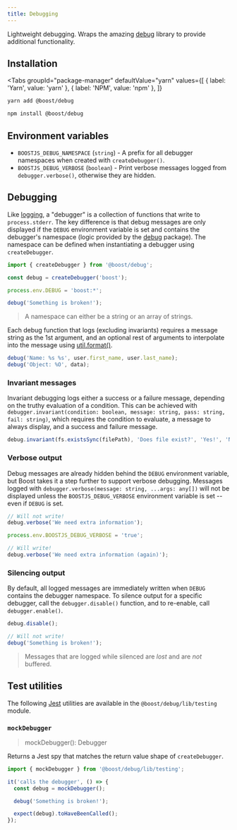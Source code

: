 ```yaml
---
title: Debugging
---
```



<EnvBadges backend tooling />

Lightweight debugging. Wraps the amazing [debug](https://www.npmjs.com/package/debug) library to
provide additional functionality.

## Installation

<Tabs
  groupId="package-manager"
  defaultValue="yarn"
  values={[
    { label: 'Yarn', value: 'yarn' },
    { label: 'NPM', value: 'npm' },
  ]}
>
  <TabItem value="yarn">

```bash
yarn add @boost/debug
```

  </TabItem>
  <TabItem value="npm">

```bash
npm install @boost/debug
```

  </TabItem>
</Tabs>

## Environment variables

- `BOOSTJS_DEBUG_NAMESPACE` (`string`) - A prefix for all debugger namespaces when created with
  `createDebugger()`.
- `BOOSTJS_DEBUG_VERBOSE` (`boolean`) - Print verbose messages logged from `debugger.verbose()`,
  otherwise they are hidden.

## Debugging

Like [logging](./log.mdx), a "debugger" is a collection of functions that write to `process.stderr`.
The key difference is that debug messages are only displayed if the `DEBUG` environment variable is
set and contains the debugger's namespace (logic provided by the
[debug](https://www.npmjs.com/package/debug) package). The namespace can be defined when
instantiating a debugger using `createDebugger`.

```ts
import { createDebugger } from '@boost/debug';

const debug = createDebugger('boost');

process.env.DEBUG = 'boost:*';

debug('Something is broken!');
```

> A namespace can either be a string or an array of strings.

Each debug function that logs (excluding invariants) requires a message string as the 1st argument,
and an optional rest of arguments to interpolate into the message using
[util.format()](https://nodejs.org/api/util.html#util_util_format_format_args).

```ts
debug('Name: %s %s', user.first_name, user.last_name);
debug('Object: %O', data);
```

### Invariant messages

Invariant debugging logs either a success or a failure message, depending on the truthy evaluation
of a condition. This can be achieved with
`debugger.invariant(condition: boolean, message: string, pass: string, fail: string)`, which
requires the condition to evaluate, a message to always display, and a success and failure message.

```ts
debug.invariant(fs.existsSync(filePath), 'Does file exist?', 'Yes!', 'No');
```

### Verbose output

Debug messages are already hidden behind the `DEBUG` environment variable, but Boost takes it a step
further to support verbose debugging. Messages logged with
`debugger.verbose(message: string, ...args: any[])` will not be displayed unless the
`BOOSTJS_DEBUG_VERBOSE` environment variable is set -- even if `DEBUG` is set.

```ts
// Will not write!
debug.verbose('We need extra information');

process.env.BOOSTJS_DEBUG_VERBOSE = 'true';

// Will write!
debug.verbose('We need extra information (again)');
```

### Silencing output

By default, all logged messages are immediately written when `DEBUG` contains the debugger
namespace. To silence output for a specific debugger, call the `debugger.disable()` function, and to
re-enable, call `debugger.enable()`.

```ts
debug.disable();

// Will not write!
debug('Something is broken!');
```

> Messages that are logged while silenced are _lost_ and are _not_ buffered.

## Test utilities

The following [Jest](https://github.com/facebook/jest) utilities are available in the
`@boost/debug/lib/testing` module.

### `mockDebugger`

> mockDebugger(): Debugger

Returns a Jest spy that matches the return value shape of `createDebugger`.

```ts
import { mockDebugger } from '@boost/debug/lib/testing';

it('calls the debugger', () => {
  const debug = mockDebugger();

  debug('Something is broken!');

  expect(debug).toHaveBeenCalled();
});
```
